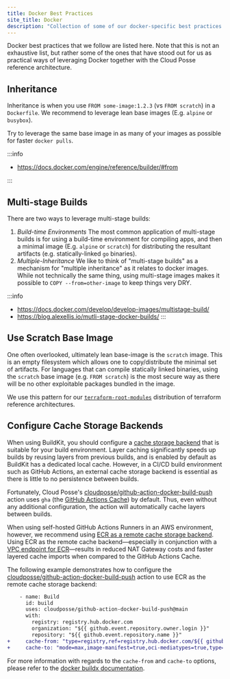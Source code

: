 ```yaml
---
title: Docker Best Practices
site_title: Docker
description: "Collection of some of our docker-specific best practices."
---
```


<Intro>
Docker best practices that we follow are listed here. Note that this is not an exhaustive list, but rather some of the ones that have stood out for us as practical ways of leveraging Docker together with the Cloud Posse reference architecture.
</Intro>

## Inheritance

Inheritance is when you use `FROM some-image:1.2.3` (vs `FROM scratch`) in a `Dockerfile`. We recommend to leverage lean base images (E.g. `alpine` or `busybox`).

Try to leverage the same base image in as many of your images as possible for faster `docker pulls`.

:::info

- https://docs.docker.com/engine/reference/builder/#from

:::

## Multi-stage Builds

There are two ways to leverage multi-stage builds:

1. *Build-time Environments* The most common application of multi-stage builds is for using a build-time environment for compiling apps, and then a minimal image (E.g. `alpine` or `scratch`) for distributing the resultant artifacts (e.g. statically-linked `go` binaries).
2. *Multiple-Inheritance* We like to think of "multi-stage builds" as a mechanism for "multiple inheritance" as it relates to docker images. While not technically the same thing, using multi-stage images makes it possible to `COPY --from=other-image` to keep things very DRY.

:::info
- https://docs.docker.com/develop/develop-images/multistage-build/
- https://blog.alexellis.io/mutli-stage-docker-builds/
:::

## Use Scratch Base Image

One often overlooked, ultimately lean base-image is the `scratch` image. This is an empty filesystem which allows one to copy/distribute the minimal set of artifacts. For languages that can compile statically linked binaries, using the `scratch` base image (e.g. `FROM scratch`) is the most secure way as there will be no other exploitable packages bundled in the image.

We use this pattern for our [`terraform-root-modules`](https://github.com/cloudposse/terraform-root-modules) distribution of terraform reference architectures.

## Configure Cache Storage Backends

When using BuildKit, you should configure a [cache storage backend](https://docs.docker.com/build/cache/backends/) that is suitable for your build environment. Layer caching significantly speeds up builds by reusing layers from previous builds, and is enabled by default as BuildKit has a dedicated local cache. However, in a CI/CD build environment such as GitHub Actions, an external cache storage backend is essential as there is little to no persistence between builds.

Fortunately, Cloud Posse's [cloudposse/github-action-docker-build-push](https://github.com/cloudposse/github-action-docker-build-push) action uses `gha` (the [GitHub Actions Cache](https://docs.github.com/en/rest/actions/cache)) by default. Thus, even without any additional configuration, the action will automatically cache layers between builds.

When using self-hosted GitHub Actions Runners in an AWS environment, however, we recommend using [ECR as a remote cache storage backend](https://aws.amazon.com/blogs/containers/announcing-remote-cache-support-in-amazon-ecr-for-buildkit-clients/). Using ECR as the remote cache backend—especially in conjunction with a [VPC endpoint for ECR](https://docs.aws.amazon.com/AmazonECR/latest/userguide/vpc-endpoints.html)—results in reduced NAT Gateway costs and faster layered cache imports when compared to the GitHub Actions Cache.

The following example demonstrates how to configure the [cloudposse/github-action-docker-build-push](https://github.com/cloudposse/github-action-docker-build-push) action to use ECR as the remote cache storage backend:

```diff
    - name: Build
      id: build
      uses: cloudposse/github-action-docker-build-push@main
      with:
        registry: registry.hub.docker.com
        organization: "${{ github.event.repository.owner.login }}"
        repository: "${{ github.event.repository.name }}"
+     cache-from: "type=registry,ref=registry.hub.docker.com/${{ github.event.repository.owner.login }}/${{ github.event.repository.name }}:cache"
+     cache-to: "mode=max,image-manifest=true,oci-mediatypes=true,type=registry,ref=registry.hub.docker.com/${{ github.event.repository.owner.login }}/${{ github.event.repository.name }}:cache"
```

For more information with regards to the `cache-from` and `cache-to` options, please refer to the [docker buildx documentation](https://docs.docker.com/reference/cli/docker/buildx/build/#options).

